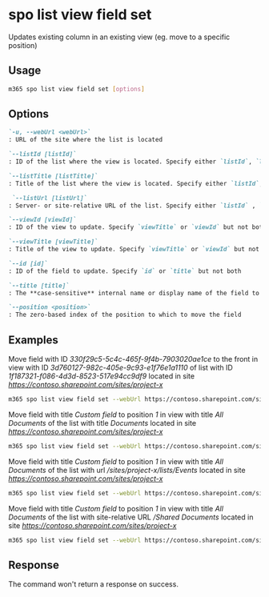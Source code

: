 
# spo list view field set

Updates existing column in an existing view (eg. move to a specific position)

## Usage

```sh
m365 spo list view field set [options]
```

## Options

```md definition-list
`-u, --webUrl <webUrl>`
: URL of the site where the list is located

`--listId [listId]`
: ID of the list where the view is located. Specify either `listId`, `listTitle`, or `listUrl`.

`--listTitle [listTitle]`
: Title of the list where the view is located. Specify either `listId`, `listTitle`, or `listUrl`.

 `--listUrl [listUrl]`
: Server- or site-relative URL of the list. Specify either `listId` , `listTitle` or `listUrl`.

`--viewId [viewId]`
: ID of the view to update. Specify `viewTitle` or `viewId` but not both

`--viewTitle [viewTitle]`
: Title of the view to update. Specify `viewTitle` or `viewId` but not both

`--id [id]`
: ID of the field to update. Specify `id` or `title` but not both

`--title [title]`
: The **case-sensitive** internal name or display name of the field to update. Specify `id` or `title` but not both

`--position <position>`
: The zero-based index of the position to which to move the field
```

<Global />

## Examples

Move field with ID _330f29c5-5c4c-465f-9f4b-7903020ae1ce_ to the front in view with ID _3d760127-982c-405e-9c93-e1f76e1a1110_ of list with ID _1f187321-f086-4d3d-8523-517e94cc9df9_ located in site _https://contoso.sharepoint.com/sites/project-x_

```sh
m365 spo list view field set --webUrl https://contoso.sharepoint.com/sites/project-x --listId 1f187321-f086-4d3d-8523-517e94cc9df9 --viewId 3d760127-982c-405e-9c93-e1f76e1a1110 --id 330f29c5-5c4c-465f-9f4b-7903020ae1ce --position 0
```

Move field with title _Custom field_ to position _1_ in view with title _All Documents_ of the list with title _Documents_ located in site _https://contoso.sharepoint.com/sites/project-x_

```sh
m365 spo list view field set --webUrl https://contoso.sharepoint.com/sites/project-x --listTitle Documents --viewTitle 'All Documents' --title 'Custom field' --position 1
```

Move field with title _Custom field_ to position _1_ in view with title _All Documents_ of the list with url _/sites/project-x/lists/Events_ located in site _https://contoso.sharepoint.com/sites/project-x_

```sh
m365 spo list view field set --webUrl https://contoso.sharepoint.com/sites/project-x --listUrl '/sites/project-x/lists/Events' --viewTitle 'All Documents' --fieldTitle 'Custom field' --fieldPosition 1
```

Move field with title _Custom field_ to position _1_ in view with title _All Documents_ of the list with site-relative URL _/Shared Documents_ located in site _https://contoso.sharepoint.com/sites/project-x_

```sh
m365 spo list view field set --webUrl https://contoso.sharepoint.com/sites/project-x --listUrl '/Shared Documents' --viewTitle 'All Documents' --fieldTitle 'Custom field' --fieldPosition 1
```

## Response

The command won't return a response on success.
